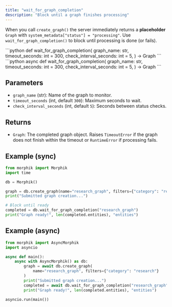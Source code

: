 ```yaml
---
title: "wait_for_graph_completion"
description: "Block until a graph finishes processing"
---
```


When you call `create_graph()` the server immediately returns a **placeholder**
`Graph` with `system_metadata["status"] = "processing"`.  Use
`wait_for_graph_completion()` to block until processing is done (or fails).

<Tabs>
  <Tab title="Sync">
    ```python
    def wait_for_graph_completion(
        graph_name: str,
        timeout_seconds: int = 300,
        check_interval_seconds: int = 5,
    ) -> Graph
    ```
  </Tab>
  <Tab title="Async">
    ```python
    async def wait_for_graph_completion(
        graph_name: str,
        timeout_seconds: int = 300,
        check_interval_seconds: int = 5,
    ) -> Graph
    ```
  </Tab>
</Tabs>

## Parameters

- `graph_name` (str): Name of the graph to monitor.
- `timeout_seconds` (int, default `300`): Maximum seconds to wait.
- `check_interval_seconds` (int, default `5`): Seconds between status checks.

## Returns

- `Graph`: The completed graph object.  Raises `TimeoutError` if the graph does
  not finish within the timeout or `RuntimeError` if processing fails.

## Example (sync)

```python
from morphik import Morphik
import time

db = Morphik()

graph = db.create_graph(name="research_graph", filters={"category": "research"})
print("Submitted graph creation...")

# Block until ready
completed = db.wait_for_graph_completion("research_graph")
print("Graph ready!", len(completed.entities), "entities")
```

## Example (async)

```python
from morphik import AsyncMorphik
import asyncio

async def main():
    async with AsyncMorphik() as db:
        graph = await db.create_graph(
            name="research_graph", filters={"category": "research"}
        )
        print("Submitted graph creation...")
        completed = await db.wait_for_graph_completion("research_graph")
        print("Graph ready!", len(completed.entities), "entities")

asyncio.run(main())
``` 